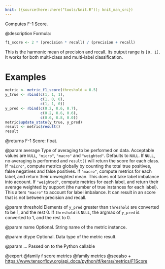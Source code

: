 ```yaml
---
knit: ({source(here::here("tools/knit.R")); knit_man_src})
---
```

Computes F-1 Score.

@description
Formula:

```r
f1_score <- 2 * (precision * recall) / (precision + recall)
```
This is the harmonic mean of precision and recall.
Its output range is `[0, 1]`. It works for both multi-class
and multi-label classification.

# Examples
```r
metric <- metric_f1_score(threshold = 0.5)
y_true <- rbind(c(1, 1, 1),
                c(1, 0, 0),
                c(1, 1, 0))
y_pred <- rbind(c(0.2, 0.6, 0.7),
                c(0.2, 0.6, 0.6),
                c(0.6, 0.8, 0.0))
metric$update_state(y_true, y_pred)
result <- metric$result()
result
```

@returns
F-1 Score: float.

@param average
Type of averaging to be performed on data.
Acceptable values are `NULL`, `"micro"`, `"macro"`
and `"weighted"`. Defaults to `NULL`.
If `NULL`, no averaging is performed and `result()` will return
the score for each class.
If `"micro"`, compute metrics globally by counting the total
true positives, false negatives and false positives.
If `"macro"`, compute metrics for each label,
and return their unweighted mean.
This does not take label imbalance into account.
If `"weighted"`, compute metrics for each label,
and return their average weighted by support
(the number of true instances for each label).
This alters `"macro"` to account for label imbalance.
It can result in an score that is not between precision and recall.

@param threshold
Elements of `y_pred` greater than `threshold` are
converted to be 1, and the rest 0. If `threshold` is
`NULL`, the argmax of `y_pred` is converted to 1, and the rest to 0.

@param name
Optional. String name of the metric instance.

@param dtype
Optional. Data type of the metric result.

@param ...
Passed on to the Python callable

@export
@family f score metrics
@family metrics
@seealso
+ <https://www.tensorflow.org/api_docs/python/tf/keras/metrics/F1Score>


